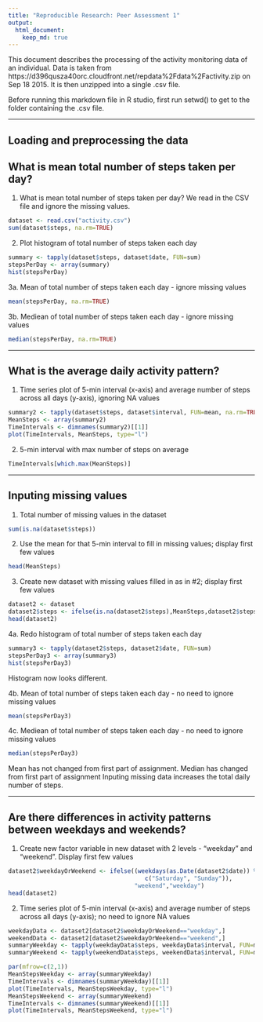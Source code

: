 ```yaml
---
title: "Reproducible Research: Peer Assessment 1"
output: 
  html_document:
    keep_md: true
---
```


This document describes the processing of the activity monitoring data of an individual.  Data is taken from https://d396qusza40orc.cloudfront.net/repdata%2Fdata%2Factivity.zip on Sep 18 2015.  It is then unzipped into a single .csv file.  

Before running this markdown file in R studio, first run setwd() to get to the folder containing the .csv file.

------------------------------------

## Loading and preprocessing the data

## What is mean total number of steps taken per day?

1.  What is mean total number of steps taken per day?  We read in the CSV file and ignore the missing values.

```r
dataset <- read.csv("activity.csv")
sum(dataset$steps, na.rm=TRUE)
```

2.  Plot histogram of total number of steps taken each day

```r
summary <- tapply(dataset$steps, dataset$date, FUN=sum)
stepsPerDay <- array(summary)
hist(stepsPerDay)
```

3a.  Mean of total number of steps taken each day - ignore missing values

```r
mean(stepsPerDay, na.rm=TRUE)
```

3b.  Mediean of total number of steps taken each day - ignore missing values

```r
median(stepsPerDay, na.rm=TRUE)
```

------------------------------------

## What is the average daily activity pattern?

1.  Time series plot of 5-min interval (x-axis) and average number of steps across all days (y-axis), ignoring NA values

```r
summary2 <- tapply(dataset$steps, dataset$interval, FUN=mean, na.rm=TRUE)
MeanSteps <- array(summary2)
TimeIntervals <- dimnames(summary2)[[1]]
plot(TimeIntervals, MeanSteps, type="l")
```

2.  5-min interval with max number of steps on average

```r
TimeIntervals[which.max(MeanSteps)]
```

------------------------------------

## Inputing missing values

1.  Total number of missing values in the dataset 

```r
sum(is.na(dataset$steps))
```

2.  Use the mean for that 5-min interval to fill in missing values; display first few values

```r
head(MeanSteps)
```

3.  Create new dataset with missing values filled in as in #2; display first few values

```r
dataset2 <- dataset
dataset2$steps <- ifelse(is.na(dataset2$steps),MeanSteps,dataset2$steps)
head(dataset2)
```

4a.  Redo histogram of total number of steps taken each day

```r
summary3 <- tapply(dataset2$steps, dataset2$date, FUN=sum)
stepsPerDay3 <- array(summary3)
hist(stepsPerDay3)
```

Histogram now looks different.

4b.  Mean of total number of steps taken each day - no need to ignore missing values

```r
mean(stepsPerDay3)
```

4c.  Mediean of total number of steps taken each day - no need to ignore missing values

```r
median(stepsPerDay3)
```

Mean has not changed from first part of assignment.
Median has changed from first part of assignment
Inputing missing data increases the total daily number of steps.

------------------------------------

## Are there differences in activity patterns between weekdays and weekends?

1. Create new factor variable in new dataset with 2 levels - "weekday" and "weekend".  Display first few values

```r
dataset2$weekdayOrWeekend <- ifelse((weekdays(as.Date(dataset2$date)) %in% 
                                       c("Saturday", "Sunday")),
                                    "weekend","weekday")
head(dataset2)                            
```

2.  Time series plot of 5-min interval (x-axis) and average number of steps across all days (y-axis); no need to ignore NA values

```r
weekdayData <- dataset2[dataset2$weekdayOrWeekend=="weekday",]
weekendData <- dataset2[dataset2$weekdayOrWeekend=="weekend",]
summaryWeekday <- tapply(weekdayData$steps, weekdayData$interval, FUN=mean)
summaryWeekend <- tapply(weekendData$steps, weekendData$interval, FUN=mean)

par(mfrow=c(2,1))
MeanStepsWeekday <- array(summaryWeekday)
TimeIntervals <- dimnames(summaryWeekday)[[1]]
plot(TimeIntervals, MeanStepsWeekday, type="l")
MeanStepsWeekend <- array(summaryWeekend)
TimeIntervals <- dimnames(summaryWeekend)[[1]]
plot(TimeIntervals, MeanStepsWeekend, type="l")
```


